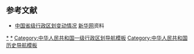 {{Navbox
|name = 中华人民共和国省级以上行政区变动
|title = {{PRC}}[[中国一级行政区|省级及以上或直辖行政区]][[中华人民共和国行政区划|变动]]
|state = {{{state<includeonly>|collapsed</includeonly>}}}
|bodyclass = hlist

|group1 = 已撤销<br />6 [[大行政区]]
|list1 =
* [[华北行政委员会|华北行政区 (1948–1954)]]
* [[东北大行政区|东北行政区 (1949–1954)]]
* [[华东行政委员会|华东行政区 (1949–1954)]]
* [[中南大行政区|中南行政区 (1949–1954)]]
* [[西北行政委员会|西北行政区 (1949–1954)]]
* [[西南行政委员会|西南行政区 (1949–1954)]]

|group2 = 撤销後复设<br />2 [[直辖市 (中华人民共和国)|直辖市]]
|list2 =
* [[天津市|<u>天津市</u> (1949–1958; 1967–)]] <small>''(1958-1967属河北省省辖市)''</small>
* [[重庆市|<u>重庆市</u> (1949–1954; 1997–)]] <small>''(1954-1997属四川省省辖市)''</small>

|group3 = 已撤销<br />11 [[直辖市 (中华人民共和国)|直辖市]]
|list3 =
* [[沈阳市 (中华人民共和国直辖市)|<u>沈阳市</u> (1949–1954)]]
* [[鞍山市 (中华人民共和国直辖市)|鞍山市 (1949–1954)]]
* [[抚顺市 (中华人民共和国直辖市)|撫順市 (1949–1954)]]
* [[本溪市 (中华人民共和国直辖市)|本溪市 (1949–1954)]]
* [[南京市 (中华人民共和国直辖市)|<u>南京市</u> (1949–1952)]]
* [[武汉市 (中华人民共和国直辖市)|武汉市 (1949–1954)]]
* [[西安市 (中华人民共和国直辖市)|<u>西安市</u> (1949–1954)]]
* [[广州市 (中华人民共和国直辖市)|<u>广州市</u> (1949–1954)]]
* [[旅大市|旅大市 (1950–1954)]]
* [[哈尔滨市 (中华人民共和国直辖市)|<u>哈尔滨市</u> (1953–1954)]]
* [[长春市 (中华人民共和国直辖市)|長春市 (1953–1954)]]

|group4 = 已撤销<br />14 [[省 (中華人民共和國)|省]]
|list4 = 
{{Navbox |child
|groupstyle = text-align: left; font-weight: normal;
|group1 = [[东北大行政区|东北区]]
|list1 =
* [[遼北省 (解放區)|<u>遼北省</u> (1945–1949)]]
* [[合江省 (解放区)|<u>合江省</u> (1945–1949)]]
* [[安東省 (解放區)|<u>安東省</u> (1945–1949)]]
* [[嫩江省 (解放区)|<u>嫩江省</u> (1945–1949)]]
* [[松江省 (中华人民共和国)|<u>松江省</u> (1945–1954)]]
* [[綏寧省|綏寧省 (1945–1947)]]
* [[辽南省|辽南省 (1946–1948)]]
* [[興安省 (解放區)|<u>興安省</u> (1946–1947)]]
* [[牡丹江省 (解放区)|牡丹江省 (1947–1948)]]
* [[辽东省|辽东省 (1949–1954)]]
* [[辽西省|辽西省 (1949–1954)]]
|group2 = [[华北地区|华北区]]
|list2 =
* [[綏遠省 (中華人民共和國)|<u>绥远省</u> (1949–1954)]]
* [[察哈爾省 (中華人民共和國)|<u>察哈尔省</u> (1945-1946; 1949–1952)]]
* [[熱河省 (中華人民共和國)|<u>热河省</u> (1945–1955)]]
* [[平原省|平原省 (1949–1952)]]
|group3 = [[西南大行政区|西南区]]
|list3 = [[西康省 (中华人民共和国)|<u>西康省</u> (1950–1955)]]
}}

|group5 =  已撤销<br />11 [[行政区 (中华人民共和国)|省级行署区]]
|list5 =
* [[旅大行署区|旅大行署区 (1949–1950)]]
* [[陕南行政区|陕南行政区 (1948–1951)]]
* [[陕北行政区|陕北行政区 (1949–1950)]]
* [[苏北行政区|苏北行政区 (1949–1952)]]
* [[苏南行政区|苏南行政区 (1949–1952)]]
* [[皖北行政区|皖北行政区 (1949–1952)]]
* [[皖南行政区|皖南行政区 (1949–1952)]]
* [[川东行政区|川东行政区 (1950–1952)]]
* [[川南行政区|川南行政区 (1950–1952)]]
* [[川西行政区|川西行政区 (1950–1952)]]
* [[川北行政区|川北行政区 (1950–1952)]]

|group6 = 已撤銷直辖<br />1 [[地区行政公署|地區]]
|list6 = 
* [[昌都地区 (省级)|昌都地區 (1950–1955)]]

|group7 = 撤销後改设<br />{{nowrap begin}}1 [[中国一级行政区|省級行政區]]{{nowrap end}}
|list7 = 

|group8 = 调整组建<br />5 [[中国一级行政区|自治区]]
|list8 = 
* [[内蒙古自治区]]
* [[廣西省 (中華人民共和國)|<u>廣西省</u> (1950–1958)]]{{to}}[[广西壮族自治区|廣西僮族自治區 (1958–1965) → 廣西壯族自治區]]
* [[寧夏省 (中華人民共和國)|<u>寧夏省</u> (1949–1954)]]{{to}}[[银川专区|甘肅省銀川專區 (1954–1958)]]{{to}}[[宁夏回族自治区|寧夏回族自治區]]
* [[新疆省 (中华人民共和国)|<u>新疆省</u> (1949–1955)]]{{to}}[[新疆维吾尔自治区|新疆維吾爾自治區]]
* [[西藏地方|<u>西藏地方</u> (1950–1965)]]{{to}}[[西藏自治区|西藏自治區]]

|group9 = 新設置<br />3 [[中国一级行政区|省級行政區]]
|list9 = 
* [[琼崖专区|廣東省瓊崖專區 (1949–1950)]]{{to}}[[海南行政区|廣東省海南行政區 (1950–1988)]]{{to}}[[海南省]]
* {{flag|British Hong Kong|name=<i>香港<small>（英）</small></i> (1841–1997)}}{{to}}{{HKSAR}}
* {{flag|Portuguese Macau|name=<i>澳门<small>（葡）</small></i> (1557–1999)}}{{to}}{{MSAR}}

|group10 = 曾拟设<br />1 [[中国一级行政区|省級行政區]]
|list10 = 
* [[三峡省|三峡省 (1984)]]

|belowstyle = text-align: left; font-size: 90%;
|below = '''收录标准'''：1949年起[[中华人民共和国政府]]调整的省级以上行政区（括注变动年份）和1949年前[[中国共产党|中共]]在東北、華北[[解放区]]設置的省份。<br />'''注'''：加<u>下划线</u>者是[[Template:中華民國原法理行政區劃|中华民国法理行政区划]]下的[[中国一级行政区|省级行政区]]；<i>斜体</i>者为其他国家的[[属地|海外领土]]或[[殖民地]]。<hr>{{Center|参见：[[Template:中华人民共和国县级以上行政区划变更列表|中华人民共和国县级以上行政区划变更列表]]}}
{{中国行政区划模板索引}}
}}<noinclude>

== 参考文献 ==
* [http://news.xinhuanet.com/ziliao/2004-10/29/content_2152232.htm 中国省级行政区划变动情况] [[新华网]]资料

[[Category:中华人民共和国行政区划史|*]]
[[Category:已撤销的中华人民共和国省级行政区|*]]
[[Category:中华人民共和国一级行政区划导航模板]]
[[Category:中华人民共和国历史导航模板]]
</noinclude>